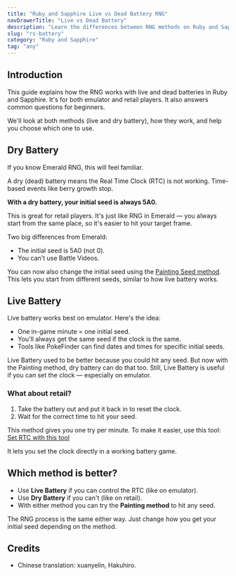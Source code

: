 ```yaml
---
title: "Ruby and Sapphire Live vs Dead Battery RNG"
navDrawerTitle: "Live vs Dead Battery"
description: "Learn the differences between RNG methods on Ruby and Sapphire with live and dead batteries, and how each impacts your Pokemon results."
slug: "rs-battery"
category: "Ruby and Sapphire"
tag: "any"
---
```


## Introduction

This guide explains how the RNG works with live and dead batteries in Ruby and Sapphire. It's for both emulator and retail players. It also answers common questions for beginners.

We'll look at both methods (live and dry battery), how they work, and help you choose which one to use.

## Dry Battery

If you know Emerald RNG, this will feel familiar.

A dry (dead) battery means the Real Time Clock (RTC) is not working. Time-based events like berry growth stop.

**With a dry battery, your initial seed is always 5A0.**

This is great for retail players. It's just like RNG in Emerald — you always start from the same place, so it's easier to hit your target frame.

Two big differences from Emerald:

- The initial seed is 5A0 (not 0).
- You can't use Battle Videos.

You can now also change the initial seed using the [Painting Seed method](/emerald-painting-rng). This lets you start from different seeds, similar to how live battery works.

## Live Battery

Live battery works best on emulator. Here's the idea:

- One in-game minute = one initial seed.
- You'll always get the same seed if the clock is the same.
- Tools like PokeFinder can find dates and times for specific initial seeds.

Live Battery used to be better because you could hit any seed. But now with the Painting method, dry battery can do that too. Still, Live Battery is useful if you can set the clock — especially on emulator.

### What about retail?

1. Take the battery out and put it back in to reset the clock.
2. Wait for the correct time to hit your seed.

This method gives you one try per minute. To make it easier, use this tool:  
[Set RTC with this tool](https://github.com/megaboyexe/GBA_RTCRead)

It lets you set the clock directly in a working battery game.

## Which method is better?

- Use **Live Battery** if you can control the RTC (like on emulator).
- Use **Dry Battery** if you can't (like on retail).
- With either method you can try the **Painting method** to hit any seed.

The RNG process is the same either way. Just change how you get your initial seed depending on the method.

## Credits

- Chinese translation: xuanyelin, Hakuhiro.
